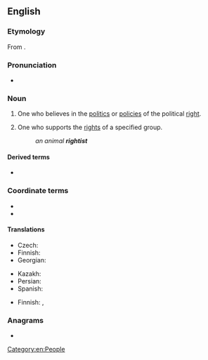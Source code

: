 ==English==

===Etymology===
From {{suffix|right|ist|lang=en}}.

===Pronunciation===
* {{IPA|/ˈɹaɪtɪst/|lang=en}}

===Noun===
{{en-noun}}

# One who believes in the [[politics]] or [[policy|policies]] of the political [[right]].
# {{lb|en|in combination}} One who supports the [[right]]s of a specified group.
#: ''an animal '''rightist'''''

====Derived terms====
* {{l|en|far-rightist}}

===Coordinate terms===
* {{l|en|centrist}}
* {{l|en|leftist}}

====Translations====
{{trans-top|supporter of the political right}}
* Czech: {{t|cs|pravičák|m}}
* Finnish: {{t+|fi|oikeistolainen}}
* Georgian: {{t|ka|მემარჯვენე|sc=Geor}}
{{trans-mid}}
* Kazakh: {{t|kk|оңшыл|sc=Cyrl}}
* Persian: {{t|fa|راست‌گرا|tr=râst-garâ}}
* Spanish: {{t+|es|derechista|m|f}}
{{trans-bottom}}

{{trans-top|supporter of the rights of a group}}
* Finnish: {{t|fi|[[oikeuksien]] [[puolustaja]]}}, {{t|fi|[[oikeus]][[aktivisti]]}}
{{trans-mid}}
{{trans-bottom}}

===Anagrams===
* {{anagrams|en|grittish}}

[[Category:en:People]]